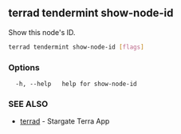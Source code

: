 ## terrad tendermint show-node-id

Show this node's ID. 

```sh Terrad
terrad tendermint show-node-id [flags]
```

### Options

```
  -h, --help   help for show-node-id
```

### SEE ALSO

* [terrad](terrad.md)	 - Stargate Terra App


